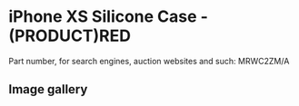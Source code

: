 
# iPhone XS Silicone Case - (PRODUCT)RED

Part number, for search engines, auction websites and such: MRWC2ZM/A

## Image gallery

<div style={{ width: "768px" }}>
  <GalleryComponent
    images={[
      {
        original: "/everysource/MRWC2.webp",
        thumbnail: "/everypreview/MRWC2.webp",
      },
      {
        original: "/everysource/MRWC2_AV1_GOLD.webp",
        thumbnail: "/everypreview/MRWC2_AV1_GOLD.webp",
      },
      {
        original: "/everysource/MRWC2_AV1_SILVER.webp",
        thumbnail: "/everypreview/MRWC2_AV1_SILVER.webp",
      },
      {
        original: "/everysource/MRWC2_AV1_SPACE_GRAY.webp",
        thumbnail: "/everypreview/MRWC2_AV1_SPACE_GRAY.webp",
      },
      {
        original: "/everysource/MRWC2_AV2.webp",
        thumbnail: "/everypreview/MRWC2_AV2.webp",
      }
    ]}
  />
</div>